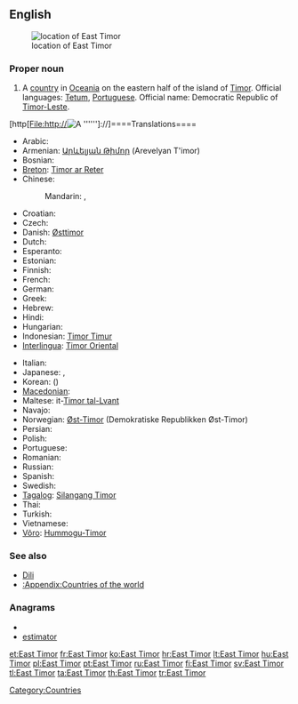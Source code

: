 {{wikipedia}}
==English==
[[Image:LocationEastTimor.svg|thumb|location of East Timor]]

===Proper noun===
{{en-proper noun|sg=[[East]] [[Timor]]}}

# A [[country]] in [[Oceania]] on the eastern half of the island of [[Timor]]. Official languages: [[Tetum]], [[Portuguese]]. Official name: Democratic Republic of [[Timor-Leste]].

[http[[[File:http://]][[File:Example.jpg|thumb|A '''''']]]://]====Translations====
{{trans-top|Country in Oceania}}
* Arabic: {{t|ar|تيمور الشرقية|f|tr=timuur al-sharkiyya}}
* Armenian: [[Արևելյան Թիմոր]] (Arevelyan T'imor)
* Bosnian: {{t-|bs|Istočni Timor|m}}
* [[Breton]]: [[Timor ar Reter]]
* Chinese:
*: Mandarin: {{t-|cmn|東帝汶|sc=Hani}}, {{t-|cmn|东帝汶|tr=Dōng-Dìwèn|sc=Hani}}
* Croatian: {{t+|hr|Istočni Timor|m}}
* Czech: {{t-|cs|Východní Timor|m}}
* Danish: [[Østtimor]]
* Dutch: {{t+|nl|Oost-Timor}}
* Esperanto: {{t-|eo|Orienta Timoro|xs=Esperanto}}
* Estonian: {{t-|et|Ida-Timor}}
* Finnish: {{t+|fi|Itä-Timor}}
* French: {{t+|fr|Timor Oriental}}
* German: {{t+|de|Osttimor}}
* Greek: {{t+|el|Ανατολικό Τιμόρ|n|tr=Anatolikó Timór}}
* Hebrew: {{t|he|מזרח טימור|tr=mizrakh timor}}
* Hindi: {{t|hi|पूर्वी तिमोर|tr=pūrvī timor|xs=Hindi}}
* Hungarian: {{t+|hu|Kelet-Timor}}
* Indonesian: [[Timor Timur]]
* [[Interlingua]]: [[Timor Oriental]]
{{trans-mid}}
* Italian: {{t-|it|Timor Est}}
* Japanese: {{t+|ja|東ティモール|tr=ひがしティモール, Higashi-Timōru}}, {{t-|ja|東チモール|tr=ひがしチモール, Higashi-Chimōru}}
* Korean: {{t|ko|동티모르|tr=Dong-Timoreu|sc=Hang}} ({{t|ko|東티모르|sc=Hani}})
* [[Macedonian]]: {{t|mk|Источен Тимор|m|tr=Ístočen Tímor}}
* Maltese: it-[[Timor tal-Lvant]]
* Navajo: {{tø|nv|Haʼaʼaahjí Tíímow}}
* Norwegian: [[Øst-Timor]] (Demokratiske Republikken Øst-Timor)
* Persian: {{t|fa|شرق تیمور|xs=Persian}}
* Polish: {{t+|pl|Timor Wschodni|m}}
* Portuguese: {{t+|pt|Timor Leste}}
* Romanian: {{t-|ro|Timorul de Est|n}}
* Russian: {{t-|ru|Восточный Тимор|m|tr=Vostóčnyj Timór}}
* Spanish: {{t+|es|Timor Oriental}}
* Swedish: {{t+|sv|Östtimor}}
* [[Tagalog]]: [[Silangang Timor]]
* Thai: {{t|th|ติมอร์ตะวันออก|tr=dtì-mor dtà-wan-òk}}
* Turkish: {{t+|tr|Doğu Timor}}
* Vietnamese: {{t|vi|Đông Timor|xs=Vietnamese}}
* [[Võro]]: [[Hummogu-Timor]]
{{trans-bottom}}

===See also===
* [[Dili]]
* [[:Appendix:Countries of the world]]

===Anagrams===
* {{alphagram|aeimorstt}}
* [[estimator#English|estimator]]

[[Category:Countries]]

[[et:East Timor]]
[[fr:East Timor]]
[[ko:East Timor]]
[[hr:East Timor]]
[[lt:East Timor]]
[[hu:East Timor]]
[[pl:East Timor]]
[[pt:East Timor]]
[[ru:East Timor]]
[[fi:East Timor]]
[[sv:East Timor]]
[[tl:East Timor]]
[[ta:East Timor]]
[[th:East Timor]]
[[tr:East Timor]]
